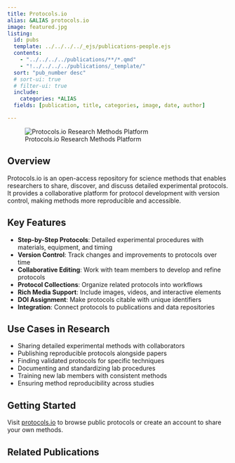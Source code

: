 ```yaml
---
title: Protocols.io
alias: &ALIAS protocols.io
image: featured.jpg
listing:
  id: pubs
  template: ../../../../_ejs/publications-people.ejs 
  contents: 
    - "../../../../publications/**/*.qmd"
    - "!../../../../publications/_template/"
  sort: "pub_number desc"
  # sort-ui: true
  # filter-ui: true
  include:
    categories: *ALIAS
  fields: [publication, title, categories, image, date, author]

---
```


![Protocols.io Research Methods Platform](featured.jpg)

## Overview

Protocols.io is an open-access repository for science methods that enables researchers to share, discover, and discuss detailed experimental protocols. It provides a collaborative platform for protocol development with version control, making methods more reproducible and accessible.

## Key Features

- **Step-by-Step Protocols**: Detailed experimental procedures with materials, equipment, and timing
- **Version Control**: Track changes and improvements to protocols over time
- **Collaborative Editing**: Work with team members to develop and refine protocols
- **Protocol Collections**: Organize related protocols into workflows
- **Rich Media Support**: Include images, videos, and interactive elements
- **DOI Assignment**: Make protocols citable with unique identifiers
- **Integration**: Connect protocols to publications and data repositories

## Use Cases in Research

- Sharing detailed experimental methods with collaborators
- Publishing reproducible protocols alongside papers
- Finding validated protocols for specific techniques
- Documenting and standardizing lab procedures
- Training new lab members with consistent methods
- Ensuring method reproducibility across studies

## Getting Started

Visit [protocols.io](https://www.protocols.io) to browse public protocols or create an account to share your own methods.

## Related Publications

:::{#pubs}
:::